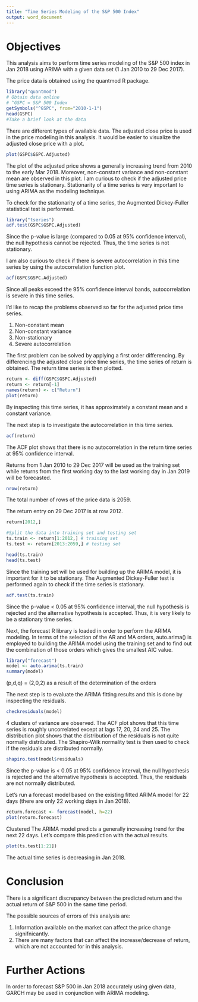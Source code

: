 ---
title: "Time Series Modeling of the S&P 500 Index"
output: word_document
---

# Objectives

This analysis aims to perform time series modeling of the S&P 500 index in Jan 2018 using ARIMA with a given data set (1 Jan 2010 to 29 Dec 2017).

The price data is obtained using the quantmod R package.
```{r}
library("quantmod")
# Obtain data online
# ^GSPC = S&P 500 Index
getSymbols("^GSPC", from="2010-1-1")
head(GSPC)
#Take a brief look at the data
```
There are different types of available data. The adjusted close price is used in the price modeling in this analysis. It would be easier to visualize the adjusted close price with a plot.
```{r}
plot(GSPC$GSPC.Adjusted)
```
The plot of the adjusted price shows a generally increasing trend from 2010 to the early Mar 2018. Moreover, non-constant variance and non-constant mean are observed in this plot. I am curious to check if the adjusted price time series is stationary. Stationarity of a time series is very important to using ARIMA as the modeling technique.

To check for the stationarity of a time series, the Augmented Dickey-Fuller statistical test is performed.
```{r}
library("tseries")
adf.test(GSPC$GSPC.Adjusted)
```
Since the p-value is large (compared to 0.05 at 95% confidence interval), the null hypothesis cannot be rejected. Thus, the time series is not stationary.

I am also curious to check if there is severe autocorrelation in this time series by using the autocorrelation function plot.
```{r}
acf(GSPC$GSPC.Adjusted)
```
Since all peaks exceed the 95% confidence interval bands, autocorrelation is severe in this time series.

I'd like to recap the problems observed so far for the adjusted price time series.

1. Non-constant mean
2. Non-constant variance
3. Non-stationary
4. Severe autocorrelation

The first problem can be solved by applying a first order differencing. By differencing the adjusted close price time series, the time series of return is obtained. The return time series is then plotted.
```{r}
return <- diff(GSPC$GSPC.Adjusted)
return <- return[-1]
names(return) <- c("Return")
plot(return)
```
By inspecting this time series, it has approximately a constant mean and a constant variance. 

The next step is to investigate the autocorrelation in this time series.

```{r}
acf(return)
```
The ACF plot shows that there is no autocorrelation in the return time series at 95% confidence interval.

Returns from 1 Jan 2010 to 29 Dec 2017 will be used as the training set while returns from the first working day to the last working day in Jan 2019 will be forecasted.
```{r}
nrow(return)
```
The total number of rows of the price data is 2059.

The return entry on 29 Dec 2017 is at row 2012.
```{r}
return[2012,]
```

```{r}
#Split the data into training set and testing set
ts.train <- return[1:2012,] # training set
ts.test <- return[2013:2059,] # testing set
```
```{r}
head(ts.train)
head(ts.test)
```

Since the training set will be used for building up the ARIMA model, it is important for it to be stationary. The Augmented Dickey-Fuller test is performed again to check if the time series is stationary.
```{r}
adf.test(ts.train)
```
Since the p-value < 0.05 at 95% confidence interval, the null hypothesis is rejected and the alternative hypothesis is accepted. Thus, it is very likely to be a stationary time series.

Next, the forecast R library is loaded in order to perform the ARIMA modeling. In terms of the selection of the AR and MA orders, auto.arima() is employed to building the ARIMA model using the training set and to find out the combination of those orders which gives the smallest AIC value.
```{r}
library("forecast")
model <- auto.arima(ts.train)
summary(model)
```

(p,d,q) = (2,0,2) as a result of the determination of the orders

The next step is to evaluate the ARIMA fitting results and this is done by inspecting the residuals.
```{r}
checkresiduals(model)
```
4 clusters of variance are observed. The ACF plot shows that this time series is roughly uncorrelated except at lags 17, 20, 24 and 25. The distribution plot shows that the distribution of the residuals is not quite normally distributed. The Shapiro-Wilk normality test is then used to check if the residuals are distributed normally.
```{r}
shapiro.test(model$residuals)
```
Since the p-value is < 0.05 at 95% confidence interval, the null hypothesis is rejected and the alternative hypothesis is accepted. Thus, the residuals are not normally distributed.

Let's run a forecast model based on the existing fitted ARIMA model for 22 days (there are only 22 working days in Jan 2018).
```{r}
return.forecast <- forecast(model, h=22)
plot(return.forecast)
```
Clustered The ARIMA model predicts a generally increasing trend for the next 22 days. Let's compare this prediction with the actual results.
```{r}
plot(ts.test[1:21])
```
The actual time series is decreasing in Jan 2018. 

# Conclusion
There is a significant discrepancy between the predicted return and the actual return of S&P 500 in the same time period.

The possible sources of errors of this analysis are:

1. Information available on the market can affect the price change signifnicantly.
2. There are many factors that can affect the increase/decrease of return, which are not accounted for in this analysis.

# Further Actions
In order to forecast S&P 500 in Jan 2018 accurately using given data, GARCH may be used in conjunction with ARIMA modeling.


